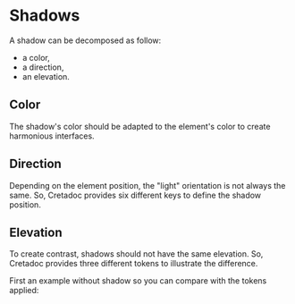 
<Meta of={ShadowsStories} />

# Shadows

A shadow can be decomposed as follow:

- a color,
- a direction,
- an elevation.

## Color

The shadow's color should be adapted to the element's color to create harmonious interfaces.

<Story of={ShadowsStories.Color} />

## Direction

Depending on the element position, the "light" orientation is not always the same. So, Cretadoc provides six different keys to define the shadow position.

<Story of={ShadowsStories.Direction} />

## Elevation

To create contrast, shadows should not have the same elevation. So, Cretadoc provides three different tokens to illustrate the difference.

First an example without shadow so you can compare with the tokens applied:

<Story of={ShadowsStories.WithoutShadow} />

<Story of={ShadowsStories.Elevation} />
